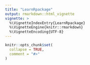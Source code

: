 ```yaml
---
title: "LearnRpackage"
output: rmarkdown::html_vignette
vignette: >
  %\VignetteIndexEntry{LearnRpackage}
  %\VignetteEngine{knitr::rmarkdown}
  %\VignetteEncoding{UTF-8}
---
```


```r
knitr::opts_chunk$set(
  collapse = TRUE,
  comment = "#>"
)
```

```r

```
